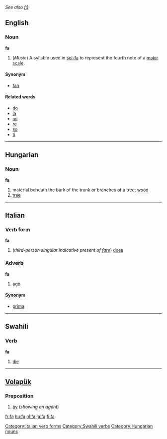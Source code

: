 ''See also [[få]]''
==English==
===Noun===
'''fa'''

#(''Music'') A syllable used in [[sol-fa]] to represent the fourth note of a [[major scale]].

====Synonym====
*[[fah]]

====Related words====
*[[do]]
*[[la]]
*[[mi]]
*[[re]]
*[[so]]
*[[ti]]

----

==Hungarian== 
===Noun=== 
'''fa'''
#material beneath the bark of the trunk or branches of a tree; [[wood]]
#[[tree]]

----

==Italian==
===Verb form===
'''fa'''

# (''third-person singular indicative present of [[fare]]'') [[does]]
[[Category:Italian verb forms]]
===Adverb===
'''fa'''

#[[ago]]

====Synonym====
*[[prima]]

----

==Swahili==

=== Verb ===
'''fa'''

#[[die]]

[[Category:Swahili verbs]]

----

==[[Volapük]]== 
===Preposition=== 

#[[by]] (''showing an agent'')

[[Category:Hungarian nouns]]

[[fr:fa]]
[[hu:fa]]
[[nl:fa]]
[[ja:fa]]
[[fi:fa]]
